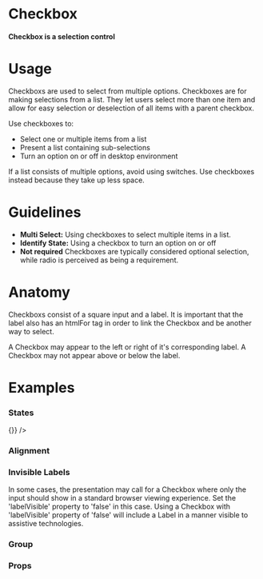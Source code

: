 
<Meta title="Data Entry|Selection Controls/Checkbox" component={Checkbox} />

# Checkbox

#### Checkbox is a selection control

<Preview withToolbar>
  <Story name="Standard">
    <Checkbox id="Checkbox" label="Checkbox" />
  </Story>
</Preview>

# Usage

Checkboxs are used to select from multiple options. Checkboxes are for making selections from a list. They let users select more than one item and allow for easy selection or deselection of all items with a parent checkbox.

Use checkboxes to:

- Select one or multiple items from a list
- Present a list containing sub-selections
- Turn an option on or off in desktop environment

If a list consists of multiple options, avoid using switches. Use checkboxes instead because they take up less space.

# Guidelines

- **Multi Select:**
  Using checkboxes to select multiple items in a list.
- **Identify State:**
  Using a checkbox to turn an option on or off
- **Not required**
  Checkboxes are typically considered optional selection, while radio is perceived as being a requirement.

# Anatomy

Checkboxs consist of a square input and a label. It is important that the label also has an htmlFor tag in order to link the Checkbox and be another way to select.

A Checkbox may appear to the left or right of it's corresponding label. A Checkbox may not appear above or below the label.

# Examples

### States

<Preview>
  <Story name="States">
    <Grid>
      <Checkbox id="Checked" label="Checked" checked onChange={() => {}} />
      <Checkbox id="Unchecked" label="Unchecked" />
      <Checkbox id="Error" label="Error" error />
      <Checkbox id="Disabled" label="Disabled" disabled />
    </Grid>
  </Story>
</Preview>

### Alignment

<Preview>
  <Story name="Alignment">
    <Grid>
      <Checkbox id="Left Aligned" label="Left Aligned" />
      <Checkbox id="Right Aligned" label="Right Aligned" align="right" />
    </Grid>
  </Story>
</Preview>

### Invisible Labels

In some cases, the presentation may call for a Checkbox where only the input should show in a standard browser viewing experience. Set the 'labelVisible' property to 'false' in this case. Using a Checkbox with 'labelVisible' property of 'false' will include a Label in a manner visible to assistive technologies.

<Preview>
  <Story name="Invisible Labels">
    <Checkbox id="Checkbox" label="Checkbox" labelVisible={false} />
  </Story>
</Preview>

### Group

<Preview>
  <Story name="Checkbox Group">
    <Form>
      <FormSection title="Checkbox Group (2 Columns)">
        <CheckboxGroup columns="2">
          <Checkbox
            id="Checkbox-1"
            name="Checkbox-group"
            value="1"
            label="Checkbox 1"
          />
          <Checkbox
            id="Checkbox-2"
            name="Checkbox-group"
            value="2"
            label="Checkbox 2"
          />
          <Checkbox
            id="Checkbox-3"
            name="Checkbox-group"
            value="3"
            label="Checkbox 3"
          />
          <Checkbox
            id="Checkbox-4"
            name="Checkbox-group"
            value="4"
            label="Checkbox 4"
          />
        </CheckboxGroup>
      </FormSection>
    </Form>
  </Story>
</Preview>

### Props

<Props of={Checkbox} />
